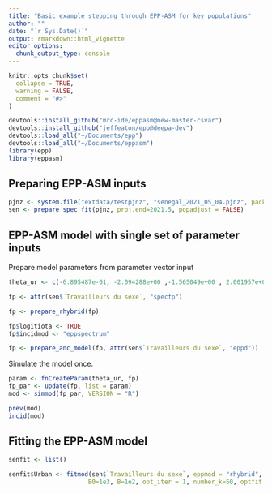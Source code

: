 ```yaml
---
title: "Basic example stepping through EPP-ASM for key populations"
author: ""
date: "`r Sys.Date()`"
output: rmarkdown::html_vignette
editor_options: 
  chunk_output_type: console
---
```

  
```r
knitr::opts_chunk$set(
  collapse = TRUE,
  warning = FALSE,
  comment = "#>"
)
```


```r
devtools::install_github("mrc-ide/eppasm@new-master-csvar")
devtools::install_github("jeffeaton/epp@deepa-dev")
devtools::load_all("~/Documents/epp")
devtools::load_all("~/Documents/eppasm")
library(epp)
library(eppasm)
```

## Preparing EPP-ASM inputs

```r
pjnz <- system.file("extdata/testpjnz", "senegal_2021_05_04.pjnz", package="eppasm")
sen <- prepare_spec_fit(pjnz, proj.end=2021.5, popadjust = FALSE)
```

## EPP-ASM model with single set of parameter inputs

Prepare model parameters from parameter vector input
```r
theta_ur <- c(-6.895487e-01, -2.094288e+00 ,-1.565049e+00 , 2.001957e+03 , 1.154403e-01, 3.414504e-03,-5.279024e-02,  5.471747e+00, -5.251565e-01, -7.461571e+00)

fp <- attr(sen$`Travailleurs du sexe`, "specfp")

fp <- prepare_rhybrid(fp)

fp$logitiota <- TRUE
fp$incidmod <- "eppspectrum"

fp <- prepare_anc_model(fp, attr(sen$`Travailleurs du sexe`, "eppd"))

```

Simulate the model once.

```r
param <- fnCreateParam(theta_ur, fp)
fp_par <- update(fp, list = param)
mod <- simmod(fp_par, VERSION = "R")

prev(mod)
incid(mod)


```


## Fitting the EPP-ASM model

```r
senfit <- list()

senfit$Urban <- fitmod(sen$`Travailleurs du sexe`, eppmod = "rhybrid", rw_start = 2005,
                      B0=1e3, B=1e2, opt_iter = 1, number_k=50, optfit = FALSE)
```




